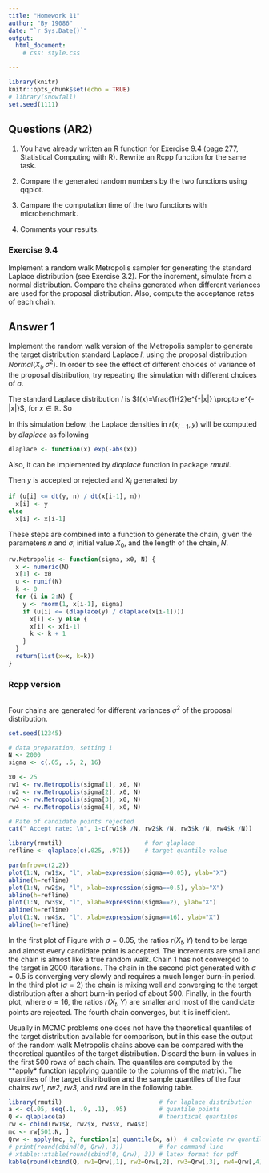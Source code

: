 ```yaml
---
title: "Homework 11"
author: "By 19086"
date: "`r Sys.Date()`"
output: 
  html_document:
    # css: style.css

---
```


```r
library(knitr)
knitr::opts_chunk$set(echo = TRUE)
# library(snowfall)
set.seed(1111)
```
## Questions (AR2)
1. You have already written an R function for Exercise 9.4 (page
277, Statistical Computing with R). Rewrite an Rcpp function
for the same task.

2. Compare the generated random numbers by the two functions
using qqplot.

3. Campare the computation time of the two functions with
microbenchmark.

4. Comments your results.


### Exercise 9.4
Implement a random walk Metropolis sampler for generating the standard Laplace distribution (see Exercise 3.2). 
For the increment, simulate from a normal distribution. 
Compare the chains generated when different variances are used for the proposal distribution. 
Also, compute the acceptance rates of each chain.

## Answer 1

Implement the random walk version of the Metropolis sampler to generate the target distribution standard Laplace $l$, using the proposal distribution $Normal(X_t, \sigma^2)$. 
In order to see the effect of different choices of variance of the proposal distribution, try repeating the simulation with different choices of $\sigma$.

The standard Laplace distribution $l$ is $f(x)=\frac{1}{2}e^{-|x|} \propto e^{-|x|}$, for $x\in\mathbb{R}$. So
\begin{equation}
  r(x_t, y) = \frac{f(Y)}{f(X_t)} = \frac{e^{-|y|}}{e^{-|x_t|}}
\end{equation}

In this simulation below, the Laplace densities in $r(x_{i-1}, y)$ will be computed by *dlaplace* as following
```r
dlaplace <- function(x) exp(-abs(x))
```
Also, it can be implemented by *dlaplace* function in package *rmutil*.

Then $y$ is accepted or rejected and $X_i$ generated by 

```r
if (u[i] <= dt(y, n) / dt(x[i-1], n))
  x[i] <- y
else
  x[i] <- x[i-1]
```

These steps are combined into a function to generate the chain, given the parameters $n$ and $\sigma$, initial value $X_0$, and the length of the chain, $N$. 
```r
rw.Metropolis <- function(sigma, x0, N) {
  x <- numeric(N)
  x[1] <- x0
  u <- runif(N)
  k <- 0
  for (i in 2:N) {
    y <- rnorm(1, x[i-1], sigma)
    if (u[i] <= (dlaplace(y) / dlaplace(x[i-1])))
      x[i] <- y else {
      x[i] <- x[i-1]
      k <- k + 1
    }
  }
  return(list(x=x, k=k))
}
```

### Rcpp version
```r

```
Four chains are generated for different variances $\sigma^2$ of the proposal distribution. 

```r
set.seed(12345)

# data preparation, setting 1
N <- 2000
sigma <- c(.05, .5, 2, 16)

x0 <- 25
rw1 <- rw.Metropolis(sigma[1], x0, N)
rw2 <- rw.Metropolis(sigma[2], x0, N)
rw3 <- rw.Metropolis(sigma[3], x0, N)
rw4 <- rw.Metropolis(sigma[4], x0, N)

# Rate of candidate points rejected
cat(" Accept rate: \n", 1-c(rw1$k /N, rw2$k /N, rw3$k /N, rw4$k /N))
```


```r
library(rmutil)                       # for qlaplace
refline <- qlaplace(c(.025, .975))    # target quantile value

par(mfrow=c(2,2))
plot(1:N, rw1$x, "l", xlab=expression(sigma==0.05), ylab="X")
abline(h=refline)
plot(1:N, rw2$x, "l", xlab=expression(sigma==0.5), ylab="X")
abline(h=refline)
plot(1:N, rw3$x, "l", xlab=expression(sigma==2), ylab="X")
abline(h=refline)
plot(1:N, rw4$x, "l", xlab=expression(sigma==16), ylab="X")
abline(h=refline)
```

In the first plot of Figure with $\sigma = 0.05$, the ratios $r(X_t,Y)$ tend to be large and almost every candidate point is accepted. 
The increments are small and the chain is almost like a true random walk. 
Chain 1 has not converged to the target in 2000 iterations. 
The chain in the second plot generated with $\sigma = 0.5$ is converging very slowly and requires a much longer burn-in period. 
In the third plot ($\sigma = 2$) the chain is mixing well and converging to the target distribution after a short burn-in period of about $500$. 
Finally, in the fourth plot, where $\sigma = 16$, the ratios $r(X_t,Y)$ are smaller and most of the candidate points are rejected. 
The fourth chain converges, but it is inefficient.

Usually in MCMC problems one does not have the theoretical quantiles of the target distribution available for comparison, but in this case the output
of the random walk Metropolis chains above can be compared with the theoretical quantiles of the target distribution. 
Discard the burn-in values in the first $500$ rows of each chain. 
The quantiles are computed by the **apply* function (applying quantile to the columns of the matrix). 
The quantiles of the target distribution and the sample quantiles of the four chains *rw1*, *rw2*, *rw3*, and *rw4* are in the following table.

```r
library(rmutil)                           # for laplace distribution
a <- c(.05, seq(.1, .9, .1), .95)         # quantile points
Q <- qlaplace(a)                          # theritical quantiles
rw <- cbind(rw1$x, rw2$x, rw3$x, rw4$x)   
mc <- rw[501:N, ]
Qrw <- apply(mc, 2, function(x) quantile(x, a))  # calculate rw quantiles
# print(round(cbind(Q, Qrw), 3))          # for command line
# xtable::xtable(round(cbind(Q, Qrw), 3)) # latex format for pdf
kable(round(cbind(Q, rw1=Qrw[,1], rw2=Qrw[,2], rw3=Qrw[,3], rw4=Qrw[,4]), 3), caption="Quantiles of Target Distribution and Chines")
```